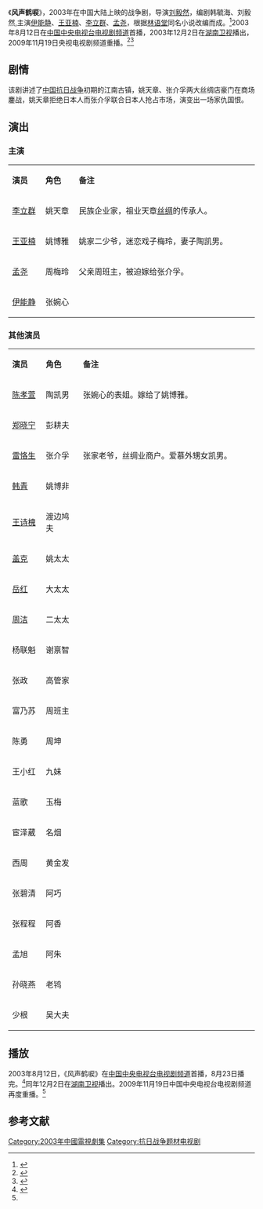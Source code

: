 {{电视节目信息框
| 名称     = 风声鹤唳
| 别名     = 
| 英文名称 = <!-- ''{{lang|en| }}''  -->
| 图片     = 
| 图说     = 
| 分类     = 古装剧
| 原创者   = 
| 导演     = [[刘毅然|刘毅然]]
| 监制     = 唐辉、倪祖明、张彦、许静
| 出品人   = 李建、邹小提、王远
| 编剧     = 韩毓海<br>刘毅然
| 制作人   = 贾晓晨、邹小提
| 摄影     = 
| 演出     = 伊能静<br>王亚楠<br>李立群<br>孟尧
| 配音     =
| 旁白     = 
| 主题曲   = 
| 片尾曲   = 
| 插曲     = 
| 地区     = {{CHNML}}
| 语言     = 普通话
| 集数     = 23集
| 每集长   = 48分钟
| 制作公司 = 中国国际电视总公司<br>北京星美影视文化传播有限公司
| 首播地区 = {{CHNML}}
| 电视网   = [[中国中央电视台电视剧频道|中国中央电视台电视剧频道]]
| 开始     = 2003年8月12日
| 结束     = 2003年8月23日
| 先于     = 
| 后于     = 
| 相关剧集 = 
| 官方网站 = 
}}
《'''风声鹤唳'''》，2003年在中国大陆上映的战争剧，导演[[刘毅然|刘毅然]]，编剧韩毓海、刘毅然,主演[[伊能静|伊能静]]、[[王亚楠|王亚楠]]、[[李立群|李立群]]、[[孟尧|孟尧]]，根据[[林语堂|林语堂]]同名小说改编而成。<ref name="tomato">{{cite news |author1=梅子 |title=下周新剧--《风声鹤唳》：伊能静投身抗日队伍(图) |url=http://ent.sina.com.cn/2003-08-09/1411183445.html |accessdate=2020-11-17 |work=新浪 |date=2003-08-09 |archive-date=2005-12-25 |archive-url=https://web.archive.org/web/20051225064856/http://ent.sina.com.cn/2003-08-09/1411183445.html |dead-url=no }}</ref>2003年8月12日在[[中国中央电视台|中国中央电视台]][[中国中央电视台电视剧频道|电视剧频道]]首播，2003年12月2日在[[湖南卫视|湖南卫视]]播出，2009年11月19日央视电视剧频道重播。<ref>{{cite news |title=《风声鹤唳》湖南卫视今晚播出 精彩看点放送 |url=http://ent.sina.com.cn/v/2003-12-02/1334244590.html |accessdate=2020-11-17 |work=新浪 |date=2003-12-02 |archive-date=2011-12-25 |archive-url=https://web.archive.org/web/20111225004352/http://ent.sina.com.cn/v/2003-12-02/1334244590.html |dead-url=no }}</ref><ref name="photo">{{cite news |title=《风声鹤唳》央视重播 苦情孟瑶惹观众落泪 |url=http://ent.sina.com.cn/v/m/2009-11-20/16432778471.shtml |accessdate=2020-11-17 |work=新浪 |date=2009-11-20}}</ref>

==剧情==
该剧讲述了[[中国抗日战争|中国抗日战争]]初期的江南古镇，姚天章、张介孚两大丝绸店豪门在商场鏖战，姚天章拒绝日本人而张介孚联合日本人抢占市场，演变出一场家仇国恨。

== 演出 ==
===主演===
{|class="wikitable" width="40%"
|- style="background:cornflowerblue; color:white" align=center
|style="width:5%"|'''演员'''||style="width:5%"|'''角色'''||style="width:30%"|'''备注'''
|-
| [[李立群|李立群]] || 姚天章 || 民族企业家，祖业天章[[丝绸|丝绸]]的传承人。
|-
| [[王亚楠|王亚楠]] || 姚博雅 || 姚家二少爷，迷恋戏子梅玲，妻子陶凯男。
|- 
| [[孟尧|孟尧]] || 周梅玲 || 父亲周班主，被迫嫁给张介孚。
|- 
| [[伊能静|伊能静]] ||  张婉心 ||
|}

===其他演员===
{|class="wikitable" width="40%"
|- style="background:cornflowerblue; color:white" align=center
|style="width:5%"|'''演员'''||style="width:6%"|'''角色'''||style="width:29%"|'''备注'''
|-
| [[陈孝萱|陈孝萱]] || 陶凯男 || 张婉心的表姐。嫁给了姚博雅。
|-
| [[郑晓宁|郑晓宁]] || 彭耕夫 || 
|-
| [[雷恪生|雷恪生]] || 张介孚 || 张家老爷，丝绸业商户。爱慕外甥女凯男。
|-
| [[韩青|韩青]] || 姚博非 ||  
|-
| [[王诗槐|王诗槐]] || 渡边鸠夫 || 
|-
| [[盖克|盖克]] || 姚太太 || 
|-
| [[岳红|岳红]] || 大太太 ||
|-
| [[周洁|周洁]] || 二太太 || 
|-
| 杨联魁  || 谢禀智 || 
|-
| 张政 || 高管家|| 
|-
| 富乃苏 || 周班主|| 
|-
| 陈勇 || 周坤 || 
|-
| 王小红 || 九妹 || 
|-
| 蓝歌 || 玉梅 || 
|-
| 宦泽葳 || 名烟 || 
|-
| 西周 || 黄金发 || 
|-
| 张碧清 || 阿巧 || 
|-
| 张程程|| 阿香 || 
|-
| 孟旭 || 阿朱 || 
|-
| 孙晓燕 || 老鸨 || 
|-
| 少根 || 吴大夫 || 
|}

==播放==
2003年8月12日，《风声鹤唳》在[[中国中央电视台电视剧频道|中国中央电视台电视剧频道]]首播，8月23日播完。<ref>{{cite news |author1=李信 |title=草木皆兵——谈昨晚《风声鹤唳》的大结局 |url=http://news.sina.com.cn/cl/2003-08-24/1258624994s.shtml |accessdate=2020-11-17 |work=新浪 |date=2003-08-24}}</ref>同年12月2日在[[湖南卫视|湖南卫视]]播出。2009年11月19日中国中央电视台电视剧频道再度重播。<ref name="photo"/>

==参考文献==
{{reflist}}

{{湖南卫视电视剧}}

{{DEFAULTSORT:Feng风声鹤唳}}
[[Category:2003年中國電視劇集|Category:2003年中國電視劇集]]
[[Category:抗日战争题材电视剧|Category:抗日战争题材电视剧]]